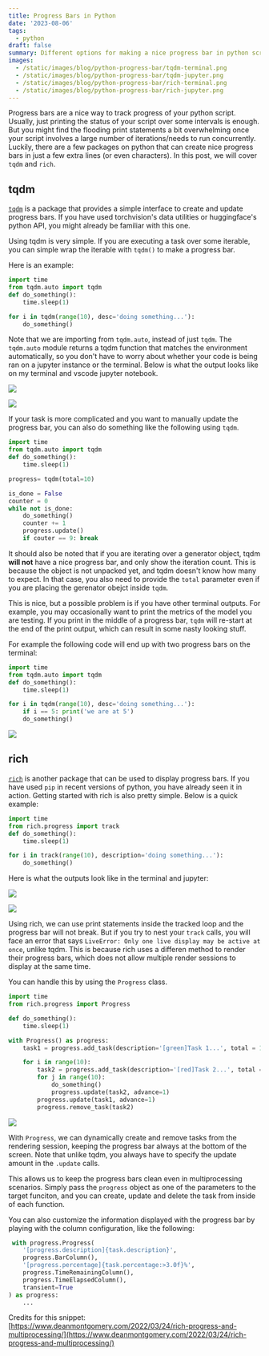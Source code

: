 ```yaml
---
title: Progress Bars in Python
date: '2023-08-06'
tags:
  - python
draft: false
summary: Different options for making a nice progress bar in python scripts.
images:
  - /static/images/blog/python-progress-bar/tqdm-terminal.png
  - /static/images/blog/python-progress-bar/tqdm-jupyter.png
  - /static/images/blog/python-progress-bar/rich-terminal.png
  - /static/images/blog/python-progress-bar/rich-jupyter.png
---
```


Progress bars are a nice way to track progress of your python script.
Usually, just printing the status of your script over some intervals is enough.
But you might find the flooding print statements a bit overwhelming once your script involves a large number of iterations/needs to run concurrently.
Luckily, there are a few packages on python that can create nice progress bars in just a few extra lines (or even characters).
In this post, we will cover `tqdm` and `rich`.

## tqdm

[`tqdm`](https://github.com/tqdm/tqdm) is a package that provides a simple interface to create and update progress bars.
If you have used torchvision's data utilities or huggingface's python API, you might already be familiar with this one.

Using tqdm is very simple. If you are executing a task over some iterable, you can simple wrap the iterable with `tqdm()` to make a progress bar.

Here is an example:

```python
import time
from tqdm.auto import tqdm
def do_something():
    time.sleep(1)

for i in tqdm(range(10), desc='doing something...'):
    do_something()
```

Note that we are importing from `tqdm.auto`, instead of just `tqdm`.
The `tqdm.auto` module returns a tqdm function that matches the environment automatically, so you don't have to worry about whether your code is being ran on a jupyter instance or the terminal.
Below is what the output looks like on my terminal and vscode jupyter notebook.

![](/static/images/blog/python-progress-bar/tqdm-terminal.png)

![](/static/images/blog/python-progress-bar/tqdm-jupyter.png)

If your task is more complicated and you want to manually update the progress bar, you can also do something like the following using `tqdm`.

```python
import time
from tqdm.auto import tqdm
def do_something():
    time.sleep(1)

progress= tqdm(total=10)

is_done = False
counter = 0
while not is_done:
    do_something()
    counter += 1
    progress.update()
    if couter == 9: break
```

It should also be noted that if you are iterating over a generator object, tqdm **will not** have a nice progress bar, and only show the iteration count.
This is because the object is not unpacked yet, and tqdm doesn't know how many to expect. In that case, you also need to provide the `total` parameter even if you are placing the gerenator obejct inside `tqdm`.

This is nice, but a possible problem is if you have other terminal outputs.
For example, you may occasionally want to print the metrics of the model you are testing.
If you print in the middle of a progress bar, `tqdm` will re-start at the end of the print output, which can result in some nasty looking stuff.

For example the following code will end up with two progress bars on the terminal:

```python
import time
from tqdm.auto import tqdm
def do_something():
    time.sleep(1)

for i in tqdm(range(10), desc='doing something...'):
    if i == 5: print('we are at 5')
    do_something()
```

![](/static/images/blog/python-progress-bar/tqdm-print.png)

## rich

[`rich`](https://github.com/Textualize/rich) is another package that can be used to display progress bars. If you have used `pip` in recent versions of python, you have already seen it in action.
Getting started with rich is also pretty simple.
Below is a quick example:

```python
import time
from rich.progress import track
def do_something():
    time.sleep(1)

for i in track(range(10), description='doing something...'):
    do_something()
```

Here is what the outputs look like in the terminal and jupyter:

![](/static/images/blog/python-progress-bar/rich-terminal.png)

![](/static/images/blog/python-progress-bar/rich-jupyter.png)

Using rich, we can use print statements inside the tracked loop and the progress bar will not break.
But if you try to nest your `track` calls, you will face an error that says `LiveError: Only one live display may be active at once`, unlike tqdm.
This is because rich uses a differen method to render their progress bars, which does not allow multiple render sessions to display at the same time.

You can handle this by using the `Progress` class.

```python
import time
from rich.progress import Progress

def do_something():
    time.sleep(1)

with Progress() as progress:
    task1 = progress.add_task(description='[green]Task 1...', total = 10)

    for i in range(10):
        task2 = progress.add_task(description='[red]Task 2...', total = 10)
        for j in range(10):
            do_something()
            progress.update(task2, advance=1)
        progress.update(task1, advance=1)
        progress.remove_task(task2)
```

![](/static/images/blog/python-progress-bar/rich-multi.png)

With `Progress`, we can dynamically create and remove tasks from the rendering session, keeping the progress bar always at the bottom of the screen.
Note that unlike tqdm, you always have to specify the update amount in the `.update` calls.

This allows us to keep the progress bars clean even in multiprocessing scenarios.
Simply pass the `progress` object as one of the parameters to the target funciton, and you can create, update and delete the task from inside of each function.

You can also customize the information displayed with the progress bar by playing with the column configuration, like the following:

```python
 with progress.Progress(
    '[progress.description]{task.description}',
    progress.BarColumn(),
    '[progress.percentage]{task.percentage:>3.0f}%',
    progress.TimeRemainingColumn(),
    progress.TimeElapsedColumn(),
    transient=True
) as progress:
    ...

```

Credits for this snippet: [https://www.deanmontgomery.com/2022/03/24/rich-progress-and-multiprocessing/](https://www.deanmontgomery.com/2022/03/24/rich-progress-and-multiprocessing/)
